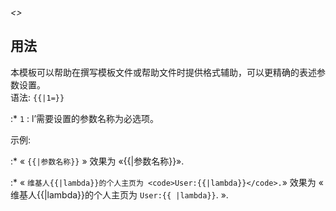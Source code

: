 <includeonly><var title="设置 {{{1|}}}">&lt;{{{1|参数值}}}&gt;</var></includeonly><noinclude>{{模板文件}}
<!-- 在本行下編輯模板說明 -->

== 用法 ==
; 本模板可以帮助在撰写模板文件或帮助文件时提供格式辅助，可以更精确的表述参数设置。
; 语法: <code><nowiki>{{</nowiki>{{PAGENAME}}|1={{模板格式|参数名称}}}}</code>
:* <code>1</code> : l’需要设置的参数名称为必选项。

;示例:
:* « <code><nowiki>{{</nowiki>{{PAGENAME}}|参数名称}}</code> » 效果为 «{{{{PAGENAME}}|参数名称}}».
:* « <code>维基人<nowiki>{{</nowiki>{{PAGENAME}}|lambda}}的个人主页为 &lt;code>User:<nowiki>{{</nowiki>{{PAGENAME}}|lambda}}&lt;/code>.</code>» 效果为 « 维基人{{{{PAGENAME}}|lambda}}的个人主页为 <code>User:{{ {{PAGENAME}}|lambda}}</code>. ».

<!--[[en:Template:Param]] 非同一模板-->

<!-- 本行下加入模板的分類 -->

<!-- 本行下加入模板的跨語言鏈接 -->
</noinclude>